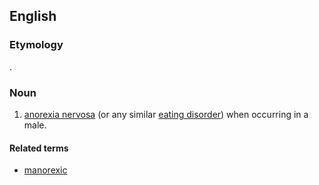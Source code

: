 ==English==

===Etymology===
{{blend|man|anorexia|lang=en}}.

===Noun===
{{en-noun|-}}

# {{context|humorous|informal|lang=en}} [[anorexia nervosa]] (or any similar [[eating disorder]]) when occurring in a male.

====Related terms====
* [[manorexic]]